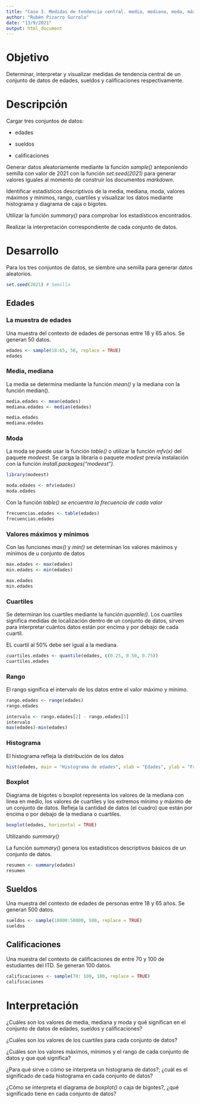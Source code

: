 ---
title: "Caso 3. Medidas de tendencia central. media, mediana, moda, máximos, mínimos, rango, intervalos, cuartiles, histograma y boxplot"
author: "Rubén Pizarro Gurrola"
date: "13/9/2021"
output: html_document
---

# Objetivo

Determinar, interpretar y visualizar medidas de tendencia central de un conjunto de datos de edades, sueldos y calificaciones respectivamente.

# Descripción

Cargar tres conjuntos de datos:

-   edades

-   sueldos

-   calificaciones

Generar datos aleatoriamente mediante la función *sample()* anteponiendo semilla con valor de 2021 con la función *set.seed(2021)* para generar valores iguales al momento de construir los documentos *markdown*.

Identificar estadísticos descriptivos de la media, mediana, moda, valores máximos y mínimos, rango, cuartiles y visualizar los datos mediante histograma y diagrama de caja o bigotes.

Utilizar la función *summary()* para comprobar los estadísticos encontrados.

Realizar la interpretación correspondiente de cada conjunto de datos.

# Desarrollo

Para los tres conjuntos de datos, se siembre una semilla para generar datos aleatorios.

```{r}
set.seed(2021) # Semilla
```

## Edades

### La muestra de edades

Una muestra del contexto de edades de personas entre 18 y 65 años. Se generan 50 datos.

```{r}

edades <- sample(18:65, 50, replace = TRUE)
edades
```

### Media, mediana

La media se determina mediante la función *mean()* y la mediana con la función median().

```{r}
media.edades <- mean(edades)
mediana.edades <- median(edades)

media.edades
mediana.edades

```

### Moda

La moda se puede usar la función *table()* o utilizar la función *mfv(x)* del paquete *modeest*. Se carga la libraría o paquete *modest* previa instalación con la función *install.packages("modeest").*

```{r}
library(modeest)

moda.edades <- mfv(edades)
moda.edades

```

Con la función *table() se encuentra la frecuencia de cada valor*

```{r}
frecuencias.edades <- table(edades)
frecuencias.edades

```

### Valores máximos y mínimos

Con las funciones *max()* y *min()* se determinan los valores máximos y mínimos de u conjunto de datos

```{r}
max.edades <- max(edades)
min.edades <- min(edades)

max.edades
min.edades

```

### Cuartiles

Se determinan los cuartiles mediante la función *quantile()*. Los cuartiles significa medidas de localización dentro de un conjunto de datos, sirven para interpretar cuántos datos están por encima y por debajo de cada cuartil.

EL cuartil al 50% debe ser igual a la mediana.

```{r}
cuartiles.edades <- quantile(edades, c(0.25, 0.50, 0.75))
cuartiles.edades

```

### Rango

El rango significa el intervalo de los datos entre el valor máximo y mínimo.

```{r}
rango.edades <- range(edades)
rango.edades

intervalo <- rango.edades[2] - rango.edades[1]
intervalo
max(edades)-min(edades) 


```

### Histograma

El histograma refleja la distribución de los datos

```{r}
hist(edades, main = "Histograma de edades", xlab = "Edades", ylab = "Frecuencia")

```

### Boxplot

Diagrama de bigotes o boxplot representa los valores de la mediana con linea en medio, los valores de cuartiles y los extremos mínimo y máximo de un conjunto de datos. Refleja la cantidad de datos (el cuadro) que están por encima o por debajo de la mediana o cuartiles.

```{r}
boxplot(edades, horizontal = TRUE)

```

Utilizando *summary()*

La función *summary()* genera los estadísticos descriptivos básicos de un conjunto de datos.

```{r}
resumen <- summary(edades)
resumen


```

## Sueldos

Una muestra del contexto de edades de personas entre 18 y 65 años. Se generan 500 datos.

```{r}

sueldos <- sample(10000:50000, 500, replace = TRUE)
sueldos
```

## Calificaciones

Una muestra del contexto de calificaciones de entre 70 y 100 de estudiantes del ITD. Se generan 100 datos.

```{r}

calificaciones <- sample(70: 100, 100, replace = TRUE)
calificaciones
```

# Interpretación

¿Cuáles son los valores de media, mediana y moda y qué significan en el conjunto de datos de edades, sueldos y calificaciones?

¿Cuáles son los valores de los cuartiles para cada conjunto de datos?

¿Cuáles son los valores máximos, mínimos y el rango de cada conjunto de datos y que qué significa?

¿Para qué sirve o cómo se interpreta un histograma de datos?; ¿cuál es el significado de cada histograma en cada conjunto de datos?

¿Cómo se interpreta el diagrama de *boxplot()* o caja de bigotes?, ¿qué significado tiene en cada conjunto de datos?
